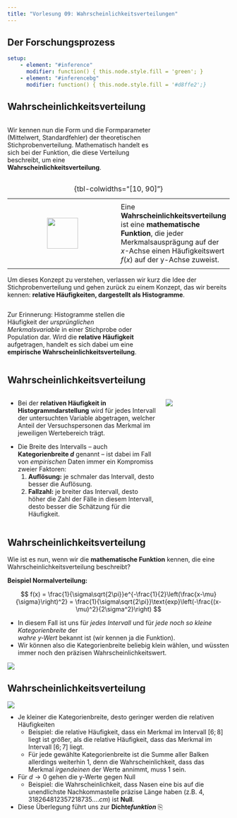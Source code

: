```yaml
---
title: "Vorlesung 09: Wahrscheinlichkeitsverteilungen"
---
```




## Der Forschungsprozess {.hcenter-slide}

```yaml { .animate src="images/scientific_process.svg"}
setup:
    - element: "#inference"
      modifier: function() { this.node.style.fill = 'green'; }
    - element: "#inferencebg"
      modifier: function() { this.node.style.fill = '#d8ffe2';}
```

## Wahrscheinlichkeitsverteilung

:::: {.columns}
::: {.column width="70%"}
Wir kennen nun die Form und die Formparameter (Mittelwert, Standardfehler) der theoretischen Stichprobenverteilung. Mathematisch handelt es sich bei der Funktion, die diese Verteilung beschreibt, um eine **Wahrscheinlichkeitsverteilung**.
:::
::: {.column width="30%"}
![](images/noselength_probability_density_f.png){style="margin-top:-60px !important"}
:::
::::


::: {.definition}
<!---  Definition--->
|||
|:-:|-|
|||
| ![](images/definition.svg){height=70px} | Eine [**Wahrscheinlichkeitsverteilung**]{color="navy"} ist eine **mathematische Funktion**, die jeder Merkmalsausprägung auf der $x$-Achse einen Häufigkeitswert $f(x)$ auf der y-Achse zuweist. | 
|||
: {tbl-colwidths="[10, 90]"}
:::

:::{.fragment}
Um dieses Konzept zu verstehen, verlassen wir kurz die Idee der Stichprobenverteilung und gehen zurück zu einem Konzept, das wir bereits kennen: **relative Häufigkeiten, dargestellt als Histogramme**.
:::

:::: {.columns .fragment}
::: {.column width="65%"}
Zur Erinnerung: Histogramme stellen die Häufigkeit der *ursprünglichen Merkmalsvariable* in einer Stichprobe oder Population dar. Wird die **relative Häufigkeit** aufgetragen, handelt es sich dabei um eine **empirische Wahrscheinlichkeitsverteilung**.
:::
::: {.column width="35%"}
![](images/noselength_normal_relative_noannot.png){style="margin-top:-30px !important"}
:::
::::


<!----------------->
<!--- New slide --->
<!----------------->
## Wahrscheinlichkeitsverteilung

<div class="vspace-medium"></div>

:::: {.columns}
::: {.column width="70%"}


:::{.nonincremental}
- Bei der **relativen Häufigkeit in Histogrammdarstellung** wird für jedes Intervall der untersuchten Variable abgetragen, welcher Anteil der Versuchspersonen das Merkmal im jeweiligen Wertebereich trägt.
:::

- Die Breite des Intervalls &ndash; auch [**Kategorienbreite *d***]{color="navy"} genannt &ndash; ist dabei im Fall von *empirischen* Daten immer ein Kompromiss zweier Faktoren:
    1. **Auflösung:** je schmaler das Intervall, desto besser die Auflösung.
    2. **Fallzahl:** je breiter das Intervall, desto höher die Zahl der Fälle in diesem Intervall, desto besser die Schätzung für die Häufigkeit.
:::
::: {.column width="30%"}
![](images/noselength_normal_relative.png)
:::
::::

<!-- - Sie definiert die theoretisch zu erwartende Verteilung eines Merkmals.
- Sie "generiert" Zufallsereignisse (Würfelwurfe, Nasenlängen, IQ-Werte, usw.) bzw. Zufallsereignisse werden aus der theoretischen Verteilung "gezogen".
- Selbst die Population wurde aus der theoretischen Verteilung gezogen! -->


<!----------------->
<!--- New slide --->
<!----------------->
## Wahrscheinlichkeitsverteilung

Wie ist es nun, wenn wir die **mathematische Funktion** kennen, die eine Wahrscheinlichkeitsverteilung beschreibt?

**Beispiel Normalverteilung:**

$$
f(x) = \frac{1}{\sigma\sqrt{2\pi}}e^{-\frac{1}{2}\left(\frac{x-\mu}{\sigma}\right)^2} = \frac{1}{\sigma\sqrt{2\pi}}\text{exp}\left(-\frac{(x-\mu)^2}{2\sigma^2}\right)
$$

- In diesem Fall ist uns für *jedes Intervall* und für *jede noch so kleine Kategorienbreite* der<br>*wahre y-Wert* bekannt ist (wir kennen ja die Funktion).
- Wir können also die Kategorienbreite beliebig klein wählen, und wüssten immer noch den präzisen Wahrscheinlichkeitswert.

<div class="vspace-medium"></div>

:::{.fragment}
![](images/probability_density_demo.png)
:::

<!----------------->
<!--- New slide --->
<!----------------->
## Wahrscheinlichkeitsverteilung

<div class="vspace-small"></div>

![](images/probability_density_demo.png){style="margin-bottom:-3px"}

- Je kleiner die Kategorienbreite, desto geringer werden die relativen Häufigkeiten
    - Beispiel: die relative Häufigkeit, dass ein Merkmal im Intervall $[6; 8]$ liegt ist größer, als die relative Häufigkeit, dass das Merkmal im Intervall $[6; 7]$ liegt.
    - Für jede gewählte Kategorienbreite ist die Summe aller Balken allerdings weiterhin 1, denn die Wahrscheinlichkeit, dass das Merkmal *irgendeinen* der Werte annimmt, muss 1 sein.   
- Für $d\rightarrow 0$ gehen die y-Werte gegen Null
    - Beispiel: die Wahrscheinlichkeit, dass Nasen eine bis auf die unendlichste Nachkommastelle präzise Länge haben (z.B. $4{,}318264812357218735....cm$) ist **Null**.
- Diese Überlegung führt uns zur **Dichte*funktion*** &#9112;
